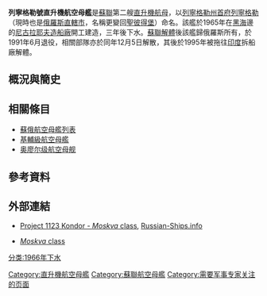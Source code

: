 {{expand|time=2010-08-28T11:19:12+00:00}}
{{expert|1=军事|time=2010-08-28T11:19:12+00:00}}
{{noteTA
|G1=Military
|G2=Shipname
|G3=地名
}}
{{軍艦模板
|圖片= [[Image:DoD-Leningrad-DN-ST-90-07636_50pct.jpg|300px]]
|照片說明= 1988年的'''列寧格勒號'''
|圖片2=[[File:Moskva_class_Leningrad_flightdeck_cruiser,_aerial_bow_view.jpg|250px]]
|照片說明2= 列寧格勒號
|名稱= 列寧格勒號 [[file:Naval_Ensign_of_the_Soviet_Union_(1950-1991).svg|30px]]/[[File:Naval_Ensign_of_Russia.svg|30px]]<br /><small>«Ленинград»</small>
|艦種= [[直升機航空母艦|直升機航空母艦]]
|艦名= 地名
|擁有國= {{USSR}}/{{RUS}}
|艦級= [[莫斯科級直升機航空母艦|莫斯科級]]
|代號=
|前型=
|次型= 
|同型=
|數量=
|製造= [[烏克蘭|烏克蘭]][[黑海|黑海]][[尼古拉耶夫造船廠|尼古拉耶夫造船廠]]
|下訂=
|造價=
|動工= 1965年1月15日
|下水= 1966年7月31日
|服役= 1969年6月2日
|退役= 1991年6月24日
|結局= [[退役|退役]]，1995年8月24日被送往印度解體
|除籍=
|狀態=
|綽號=
|榮譽=
|排水=
|標準=11,920 [[噸|噸]]<ref name="Leningrad">{{cite web | url = http://russian-ships.info/eng/warships/project_1123.htm | title = Project 1123 | date =  | accessdate = 2013年1月30日 | deadurl = yes | archiveurl = https://web.archive.org/web/20130404005731/http://russian-ships.info/eng/warships/project_1123.htm | archivedate = 2013年4月4日 }}</ref>
|基準=
|滿載= 17,500 噸<ref name="Leningrad" />
|長度= 189米<ref name="Leningrad" />
|闊度= 34米<ref name="Leningrad" />
|吃水= 7,7米<ref name="Leningrad" />
|極速= 31 節
|鍋爐=
|引擎= 雙軸，蒸汽輪機，4 鍋爐，
|燃料=
|出力= 100,000 馬力
|續航= 14,000 浬（12 節）
|乘員= 850 人
|裝甲=
|裝備= 2× twin [[M-11_Shtorm|SA-N-3 'Goblet']] 反空飛彈發射架<br />2 × twin 57mm 高炮<br />1 × SUW-N-1 反潛飛彈發射架<br />2 × [[RBU-6000|RBU-6000]] 反潛火箭發射架<br />10× 553mm 魚雷發射管 (2 × 5)
|射控裝置=
|偵搜設備=
|電戰系統=
|電子設備=
|飛行=飛行甲板：長 81 m *寬 34 m；<br />2座[[升降機|升降機]]
|艦載機= 一般 18 架，最多 30 架
|其它=
}}

'''列寧格勒號直升機航空母艦'''是[[蘇聯|蘇聯]]第二艘[[直升機航空母艦|直升機航母]]，以[[列寧格勒州|列寧格勒州]][[首府|首府]][[列寧格勒|列寧格勒]]（現時也是[[俄羅斯|俄羅斯]][[直轄市|直轄市]]，名稱更變回[[聖彼得堡|聖彼得堡]]）命名。該艦於1965年在[[黑海|黑海]]邊的[[尼古拉耶夫造船廠|尼古拉耶夫造船廠]]開工建造，三年後下水。[[蘇聯解體|蘇聯解體]]後該艦歸俄羅斯所有，於1991年6月退役，相關部隊亦於同年12月5日解散，其後於1995年被拖往[[印度|印度]]拆船廠解體。

== 概況與簡史 ==

==相關條目==
* [[蘇俄航空母艦列表|蘇俄航空母艦列表]]
* [[基輔級航空母艦|基輔級航空母艦]]
* [[奥廖尔级航空母舰|奥廖尔级航空母舰]]

== 參考資料 ==
{{reflist}}

== 外部連結 ==
*[https://web.archive.org/web/20130404005731/http://russian-ships.info/eng/warships/project_1123.htm Project 1123 Kondor - ''Moskva'' class], [[Russian-Ships.info|Russian-Ships.info]]
*{{ru icon}} [http://ship.bsu.by/main.asp?id=100022 ''Moskva'' class] {{Wayback|url=http://ship.bsu.by/main.asp?id=100022 |date=20090214013652 }}

{{Moskva class helicopter carrier}}
{{蘇俄航空母艦}}

[[分类:1966年下水|分类:1966年下水]]
[[Category:直升機航空母艦|Category:直升機航空母艦]]
[[Category:蘇聯航空母艦|Category:蘇聯航空母艦]]
[[Category:需要军事专家关注的页面|Category:需要军事专家关注的页面]]